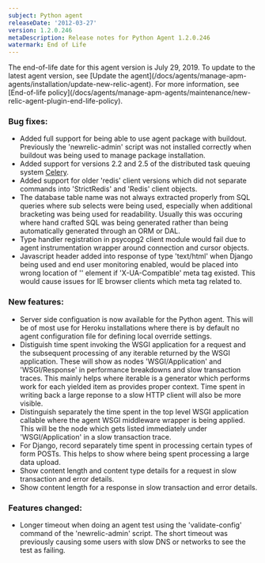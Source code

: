 ```yaml
---
subject: Python agent
releaseDate: '2012-03-27'
version: 1.2.0.246
metaDescription: Release notes for Python Agent 1.2.0.246
watermark: End of Life
---
```


<Callout variant="important">
  The end-of-life date for this agent version is July 29, 2019. To update to the latest agent version, see [Update the agent](/docs/agents/manage-apm-agents/installation/update-new-relic-agent). For more information, see [End-of-life policy](/docs/agents/manage-apm-agents/maintenance/new-relic-agent-plugin-end-life-policy).
</Callout>

### Bug fixes:

* Added full support for being able to use agent package with buildout. Previously the 'newrelic-admin' script was not installed correctly when buildout was being used to manage package installation.
* Added support for versions 2.2 and 2.5 of the distributed task queuing system [Celery](http://celeryproject.org/).
* Added support for older 'redis' client versions which did not separate commands into 'StrictRedis' and 'Redis' client objects.
* The database table name was not always extracted properly from SQL queries where sub selects were being used, especially when additional bracketing was being used for readability. Usually this was occuring where hand crafted SQL was being generated rather than being automatically generated through an ORM or DAL.
* Type handler registration in psycopg2 client module would fail due to agent instrumentation wrapper around connection and cursor objects.
* Javascript header added into response of type 'text/html' when Django being used and end user monitoring enabled, would be placed into wrong location of '' element if 'X-UA-Compatible' meta tag existed. This would cause issues for IE browser clients which meta tag related to.

### New features:

* Server side configuation is now available for the Python agent. This will be of most use for Heroku installations where there is by default no agent configuration file for defining local override settings.
* Distiguish time spent invoking the WSGI application for a request and the subsequent processing of any iterable returned by the WSGI application. These will show as nodes 'WSGI/Application' and 'WSGI/Response' in performance breakdowns and slow transaction traces. This mainly helps where iterable is a generator which performs work for each yielded item as provides proper context. Time spent in writing back a large reponse to a slow HTTP client will also be more visible.
* Distinguish separately the time spent in the top level WSGI application callable where the agent WSGI middleware wrapper is being applied. This will be the node which gets listed immediately under 'WSGI/Application' in a slow transaction trace.
* For Django, record separately time spent in processing certain types of form POSTs. This helps to show where being spent processing a large data upload.
* Show content length and content type details for a request in slow transaction and error details.
* Show content length for a response in slow transaction and error details.

### Features changed:

* Longer timeout when doing an agent test using the 'validate-config' command of the 'newrelic-admin' script. The short timeout was previously causing some users with slow DNS or networks to see the test as failing.
